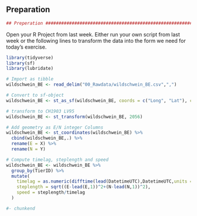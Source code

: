 ## Preparation

```r
## Preperation #################################################################

```

Open your R Project from last week. Either run your own script from last week or the following lines to transform the data into the form we need for today's exercise.

```r
library(tidyverse)
library(sf)
library(lubridate)

# Import as tibble
wildschwein_BE <- read_delim("00_Rawdata/wildschwein_BE.csv",",")

# Convert to sf-object
wildschwein_BE <- st_as_sf(wildschwein_BE, coords = c("Long", "Lat"), crs = 4326,remove = FALSE)

# transform to CH1903 LV95
wildschwein_BE <- st_transform(wildschwein_BE, 2056)

# Add geometry as E/N integer Columns
wildschwein_BE <- st_coordinates(wildschwein_BE) %>%
  cbind(wildschwein_BE,.) %>%
  rename(E = X) %>%
  rename(N = Y)

# Compute timelag, steplength and speed
wildschwein_BE <- wildschwein_BE %>%
  group_by(TierID) %>%
  mutate(
    timelag = as.numeric(difftime(lead(DatetimeUTC),DatetimeUTC,units = "secs")),
    steplength = sqrt((E-lead(E,1))^2+(N-lead(N,1))^2),
    speed = steplength/timelag
  )

```

```r
#- chunkend
```
